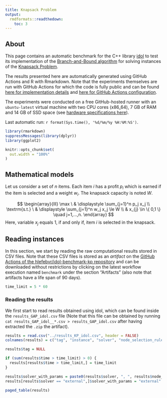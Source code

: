 ```yaml
---
title: Knapsack Problem
output:
  rmdformats::readthedown:
    toc: 3
---
```


## About

This page contains an automatic benchmark for the C++ library [idol](https://github.com/hlefebvr/idol)
to test its implementation of the [Branch-and-Bound algorithm](https://en.wikipedia.org/wiki/Branch_and_bound) for solving instances of the [Knapsack Problem](https://en.wikipedia.org/wiki/Knapsack_problem).

The results presented here are automatically generated using GitHub Actions and R with Rmarkdown. Note that the experiments themselves are run with GitHub Actions for which the code
is fully public and can be found [here for implementation details](https://github.com/hlefebvr/idol-benchmark-kp) and [here for GitHub Actions configuration](https://github.com/hlefebvr/idol-benchmark-kp/blob/main/.github/workflows/benchmark.yml).

The experiments were conducted on a free GitHub-hosted runner with an `ubuntu-latest` virtual machine with two CPU cores (x86_64), 7 GB of RAM and 14 GB of SSD space (see [hardware specifications here](https://docs.github.com/en/actions/using-github-hosted-runners/about-github-hosted-runners)).

Last automatic run: `r format(Sys.time(), '%d/%m/%y %H:%M:%S')`.

```r
library(rmarkdown)
suppressMessages(library(dplyr))
library(ggplot2)

knitr::opts_chunk$set(
  out.width = "100%"
)

```

## Mathematical models

Let us consider a set of $n$ items. Each item $i$ has a profit $p_i$ which is earned if the item is selected and a weight $w_i$. The knapsack capacity is noted $W$.

$$
  \begin{array}{lll}
    \max \ & \displaystyle \sum_{j=1}^n p_j x_j \\
    \textrm{s.t.} \ & \displaystyle \sum_{j=1}^n w_j x_j \le W \\
    & x_{j} \in \{ 0,1 \} \quad j=1,...,n.
  \end{array}
$$
Here, variable $x_{j}$ equals 1, if and only if, item $i$ is selected in the knapsack. 

## Reading instances

In this section, we start by reading the raw computational results stored in CSV files. Note that these CSV files is stored as an *artifact* on the [GitHub Actions of the hlefebvr/idol-benchmark-kp repository](https://github.com/hlefebvr/idol-benchmark-kp/actions) and can be downloaded without restrictions by clicking on the latest workflow execution named `benchmark` under the section "Artifacts" (also note that artifacts have a life span of 90 days).


```r
time_limit = 5 * 60
```


### Reading the results

We first start to read results obtained using idol, which can be found inside the `results_GAP_idol.csv` file (Note that this file can be obtained by running `cat results_GAP_idol__*.csv > results_GAP_idol.csv` after having extracted the `.zip` the artifact).

```r
results = read.csv("../results_KP_idol.csv", header = FALSE)
colnames(results) = c("tag", "instance", "solver", "node_selection_rule", "branching_rule", "heuristic", "time", "n_nodes", "best_bound", "best_obj")

results$tag = NULL

if (sum(results$time > time_limit) > 0) {
  results[results$time > time_limit,] = time_limit
}

results$solver_with_params = paste0(results$solver, ", ", results$node_selection_rule, ",", results$branching_rule, ", ", results$heuristic)
results[results$solver == "external",]$solver_with_params = "external" 

paged_table(results)
```
